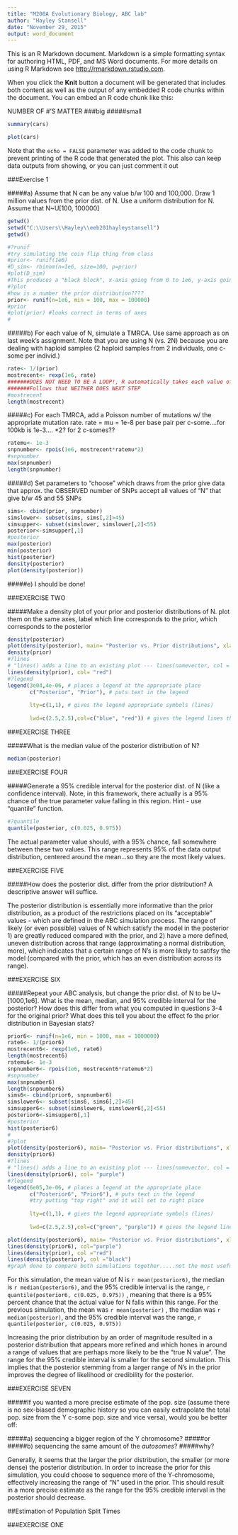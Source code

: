 ```yaml
---
title: "M200A Evolutionary Biology, ABC lab"
author: "Hayley Stansell"
date: "November 29, 2015"
output: word_document
---
```


This is an R Markdown document. Markdown is a simple formatting syntax for authoring HTML, PDF, and MS Word documents. For more details on using R Markdown see <http://rmarkdown.rstudio.com>.

When you click the **Knit** button a document will be generated that includes both content as well as the output of any embedded R code chunks within the document. You can embed an R code chunk like this:

NUMBER OF #'S MATTER
###big
#####small


```r
summary(cars)
```

```r
plot(cars)
```

Note that the `echo = FALSE` parameter was added to the code chunk to prevent printing of the R code that generated the plot.
This also can keep data outputs from showing, or you can just comment it out


###Exercise 1

#####a) Assume that N can be any value b/w 100 and 100,000. Draw 1 million values from the prior dist. of N. Use a uniform distribution for N. Assume that N~U[100, 100000]
```r
getwd()
setwd("C:\\Users\\Hayley\\eeb201hayleystansell")
getwd()

#?runif
#try simulating the coin flip thing from class
#prior<- runif(1e6)
#D_sim<- rbinom(n=1e6, size=100, p=prior)
#plot(D_sim)
#This produces a "black block", x-axis going from 0 to 1e6, y-axis going from 0 to 100....
#?plot
#how is a number the prior distribution???? 
prior<- runif(n=1e6, min = 100, max = 100000)
#prior
#plot(prior) #looks correct in terms of axes
#
```

#####b) For each value of N, simulate a TMRCA. Use same approach as on last week's assignment. Note that you are using N (vs. 2N) because you are dealing with haploid samples (2 haploid samples from 2 individuals, one c-some per individ.)

```r
rate<- 1/(prior)
mostrecent<- rexp(1e6, rate)
#######DOES NOT NEED TO BE A LOOP!, R automatically takes each value of "prior" and plugs it in in order to the "mostrecent" vector
#######Follows that NEITHER DOES NEXT STEP
#mostrecent
length(mostrecent)
```

#####c) For each TMRCA, add a Poisson number of mutations w/ the appropriate mutation rate. rate = mu = 1e-8 per base pair per c-some....for 100kb is 1e-3.... *2? for 2 c-somes??

```r
ratemu<- 1e-3
snpnumber<- rpois(1e6, mostrecent*ratemu*2)
#snpnumber
max(snpnumber)
length(snpnumber)
```

#####d) Set parameters to "choose" which draws from the prior give data that approx. the OBSERVED number of SNPs accept all values of "N" that give b/w 45 and 55 SNPs

```r
sims<- cbind(prior, snpnumber)
simslower<- subset(sims, sims[,2]>45)
simsupper<- subset(simslower, simslower[,2]<55)
posterior<-simsupper[,1]
#posterior
max(posterior)
min(posterior)
hist(posterior)
density(posterior)
plot(density(posterior))
```

#####e) I should be done!


###EXERCISE TWO

#####Make a density plot of your prior and posterior distributions of N. plot them on the same axes, label which line corresponds to the prior, which corresponds to the posterior

```r
density(posterior)
plot(density(posterior), main= "Posterior vs. Prior distributions", xlab= "Population size (value of N)", col= "blue")
density(prior)
#?lines
# "lines() adds a line to an existing plot --- lines(namevector, col = color)
lines(density(prior), col= "red")
#?legend
legend(3e04,4e-06, # places a legend at the appropriate place 
       c("Posterior", "Prior"), # puts text in the legend
       
       lty=c(1,1), # gives the legend appropriate symbols (lines)
       
       lwd=c(2.5,2.5),col=c("blue", "red")) # gives the legend lines the correct color and width
```

###EXERCISE THREE

#####What is the median value of the posterior distribution of N?

```r
median(posterior)
```

###EXERCISE FOUR

#####Generate a 95% credible interval for the posterior dist. of N (like a confidence interval). Note, in this framework, there actually is a 95% chance of the true parameter value falling in this region. Hint - use "quantile" function. 

```r
#?quantile
quantile(posterior, c(0.025, 0.975))

```

The actual parameter value should, with a 95% chance, fall somewhere between these two values. This range represents 95% of the data output distribution, centered around the mean...so they are the most likely values.  

###EXERCISE FIVE

#####How does the posterior dist. differ from the prior distribution? A descriptive answer will suffice. 

The posterior distribution is essentially more informative than the prior distribution, as a product of the restrictions placed on its "acceptable" values - which are defined in the ABC simulation process. The range of likely (or even possible) values of N which satisfy the model in the posterior 1) are greatly reduced compared with the prior, and 2) have a more defined, uneven distribution across that range (approximating a normal distribution, more), which indicates that a certain range of N's is more likely to satifsy the model (compared with the prior, which has an even distribution across its range). 

###EXERCISE SIX

#####Repeat your ABC analysis, but change the prior dist. of N to be U~[1000,1e6]. What is the mean, median, and 95% credible interval for the posterior? How does this differ from what you computed in questions 3-4 for the original prior? What does this tell you about the effect fo the prior distribution in Bayesian stats?

```r
prior6<- runif(n=1e6, min = 1000, max = 1000000)
rate6<- 1/(prior6)
mostrecent6<- rexp(1e6, rate6)
length(mostrecent6)
ratemu6<- 1e-3
snpnumber6<- rpois(1e6, mostrecent6*ratemu6*2)
#snpnumber
max(snpnumber6)
length(snpnumber6)
sims6<- cbind(prior6, snpnumber6)
simslower6<- subset(sims6, sims6[,2]>45)
simsupper6<- subset(simslower6, simslower6[,2]<55)
posterior6<-simsupper6[,1]
#posterior
hist(posterior6)
#
#?plot
plot(density(posterior6), main= "Posterior vs. Prior distributions", xlab= "Population size (value of N)", col= "green")
density(prior6)
#?lines
# "lines() adds a line to an existing plot --- lines(namevector, col = color)
lines(density(prior6), col= "purple")
#?legend
legend(6e05,3e-06, # places a legend at the appropriate place 
       c("Posterior6", "Prior6"), # puts text in the legend
       #try putting "top right" and it will set to right place
       
       lty=c(1,1), # gives the legend appropriate symbols (lines)
       
       lwd=c(2.5,2.5),col=c("green", "purple")) # gives the legend lines the correct color and width

plot(density(posterior6), main= "Posterior vs. Prior distributions", xlab= "Population size (value of N)", col= "green")
lines(density(prior6), col="purple")
lines(density(prior), col ="red")
lines(density(posterior), col ="black")
#graph done to compare both simulations together.....not the most useful thing
```

For this simulation, the mean value of N is `r mean(posterior6)`, the median is `r median(posterior6)`, 
and the 95% credible interval is the range, 
`r quantile(posterior6, c(0.025, 0.975))` , meaning that there is a 95% percent chance that the actual value for N falls within this range. 
For the previous simulation, the mean was `r mean(posterior)` , the median was `r median(posterior)`, 
and the 95% credible interval was the range, 
`r quantile(posterior, c(0.025, 0.975))`

Increasing the prior distribution by an order of magnitude resulted in a posterior distribution that appears more refined and which hones in around a range of values that are perhaps more likely to be the "true N value". The range for the 95% credible interval is smaller for the second simulation. This implies that the posterior stemming from a larger range of N's in the prior improves the degree of likelihood or credibility for the posterior. 


###EXERCISE SEVEN

#####If you wanted a more precise estimate of the pop. size (assume there is no sex-biased demographic history so you can easily extrapolate the total pop. size from the Y c-some pop. size and vice versa), would you be better off:

#####a) sequencing a bigger region of the Y chromosome?
#####or
#####b) sequencing the same amount of the *autosomes*? 
#####why?

Generally, it seems that the larger the prior distribution, the smaller (or more dense) the posterior distribution. In order to increase the prior for this simulation, you could choose to sequence more of the Y-chromosome, effectively increasing the range of "N" used in the prior. This should result in a more precise estimate as the range for the 95% credible interval in the posterior should decrease.  


##Estimation of Population Split Times

###EXERCISE ONE
